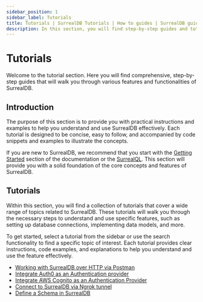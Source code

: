 ```yaml
---
sidebar_position: 1
sidebar_label: Tutorials
title: Tutorials | SurrealDB Tutorials | How to guides | SurrealDB guides | Database tutorials
description: In this section, you will find step-by-step guides and tutorials on how to perform various tasks and achieve specific goals using SurrealDB.
---
```


# Tutorials

Welcome to the tutorial section. Here you will find comprehensive, step-by-step guides that will walk you through various features and functionalities of SurrealDB.

## Introduction

The purpose of this section is to provide you with practical instructions and examples to help you understand and use SurrealDB effectively. Each tutorial is designed to be concise, easy to follow, and accompanied by code snippets and examples to illustrate the concepts.

If you are new to SurrealDB, we recommend that you start with the [Getting Started](/docs/surrealdb/2.x/introduction/start) section of the documentation or the [SurrealQL](/docs/surrealdb/2.x/surrealql). This section will provide you with a solid foundation of the core concepts and features of SurrealDB.

## Tutorials

Within this section, you will find a collection of tutorials that cover a wide range of topics related to SurrealDB. These tutorials will walk you through the necessary steps to understand and use specific features, such as setting up database connections, implementing data models, and more.

To get started, select a tutorial from the sidebar or use the search functionality to find a specific topic of interest. Each tutorial provides clear instructions, code examples, and explanations to help you understand and use the feature effectively.

- [ Working with SurrealDB over HTTP via Postman](/docs/surrealdb/2.x/tutorials/working-with-surrealdb-over-http-via-postman)
- [Integrate Auth0 as an Authentication provider](/docs/surrealdb/2.x/tutorials/integrate-auth0-as-authentication-provider)
- [Integrate AWS Cognito as an Authentication Provider](/docs/surrealdb/2.x/tutorials/integrate-aws-cognito-as-authentication-provider)
- [Connect to SurrealDB via Ngrok tunnel](/docs/surrealdb/2.x/tutorials/connect-to-surrealdb-via-ngrok-tunnel)
- [Define a Schema in SurrealDB](/docs/surrealdb/2.x/tutorials/define-a-schema)
